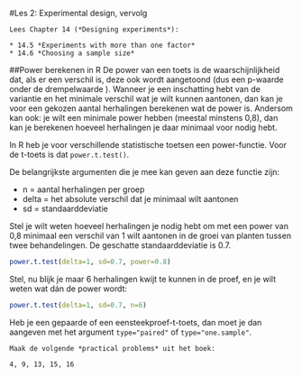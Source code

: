 #Les 2: Experimental design, vervolg

```block2

Lees Chapter 14 (*Designing experiments*):

* 14.5 *Experiments with more than one factor*
* 14.6 *Choosing a sample size*

```

##Power berekenen in R
De power van een toets is de waarschijnlijkheid dat, als er een verschil is, deze ook wordt aangetoond (dus een p-waarde onder de drempelwaarde \alpha).
Wanneer je een inschatting hebt van de variantie en het minimale verschil wat je wilt kunnen aantonen, dan kan je voor een gekozen aantal herhalingen berekenen wat de power is.
Andersom kan ook: je wilt een minimale power hebben (meestal minstens 0,8), dan kan je berekenen hoeveel herhalingen je daar minimaal voor nodig hebt.

In R heb je voor verschillende statistische toetsen een power-functie.
Voor de t-toets is dat `power.t.test()`.

De belangrijkste argumenten die je mee kan geven aan deze functie zijn:

* n = aantal herhalingen per groep
* delta = het absolute verschil dat je minimaal wilt aantonen
* sd = standaarddeviatie

Stel je wilt weten hoeveel herhalingen je nodig hebt om met een power van 0,8 minimaal een verschil van 1 wilt aantonen in de groei van planten tussen twee behandelingen.
De geschatte standaarddeviatie is 0.7.

```r
power.t.test(delta=1, sd=0.7, power=0.8)
```

Stel, nu blijk je maar 6 herhalingen kwijt te kunnen in de proef, en je wilt weten wat dán de power wordt:

```r
power.t.test(delta=1, sd=0.7, n=6)
```

Heb je een gepaarde of een eensteekproef-t-toets, dan moet je dan aangeven met het argument `type="paired"` of `type="one.sample"`.



```exercise

Maak de volgende *practical problems* uit het boek:

4, 9, 13, 15, 16

```

